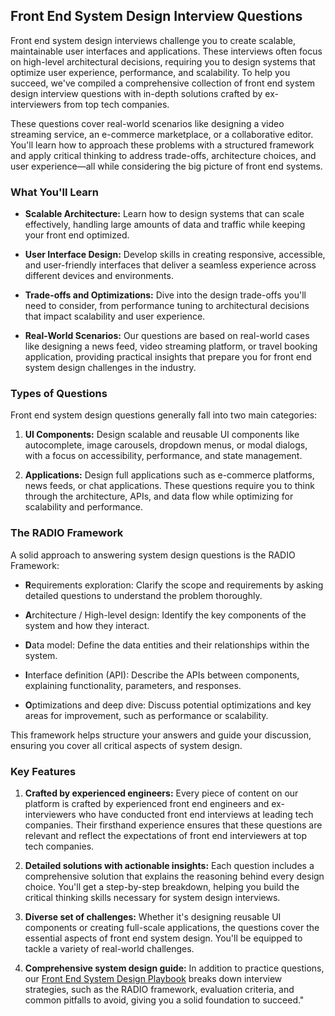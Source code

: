 ## Front End System Design Interview Questions

Front end system design interviews challenge you to create scalable, maintainable user interfaces and applications. These interviews often focus on high-level architectural decisions, requiring you to design systems that optimize user experience, performance, and scalability. To help you succeed, we've compiled a comprehensive collection of front end system design interview questions with in-depth solutions crafted by ex-interviewers from top tech companies.

These questions cover real-world scenarios like designing a video streaming service, an e-commerce marketplace, or a collaborative editor. You'll learn how to approach these problems with a structured framework and apply critical thinking to address trade-offs, architecture choices, and user experience—all while considering the big picture of front end systems.

### What You'll Learn

- **Scalable Architecture:** Learn how to design systems that can scale effectively, handling large amounts of data and traffic while keeping your front end optimized.

- **User Interface Design:** Develop skills in creating responsive, accessible, and user-friendly interfaces that deliver a seamless experience across different devices and environments.

- **Trade-offs and Optimizations:** Dive into the design trade-offs you'll need to consider, from performance tuning to architectural decisions that impact scalability and user experience.

- **Real-World Scenarios:** Our questions are based on real-world cases like designing a news feed, video streaming platform, or travel booking application, providing practical insights that prepare you for front end system design challenges in the industry.

### Types of Questions

Front end system design questions generally fall into two main categories:

1. **UI Components:** Design scalable and reusable UI components like autocomplete, image carousels, dropdown menus, or modal dialogs, with a focus on accessibility, performance, and state management.

2. **Applications:** Design full applications such as e-commerce platforms, news feeds, or chat applications. These questions require you to think through the architecture, APIs, and data flow while optimizing for scalability and performance.

### The RADIO Framework

A solid approach to answering system design questions is the RADIO Framework:

- **R**equirements exploration: Clarify the scope and requirements by asking detailed questions to understand the problem thoroughly.

- **A**rchitecture / High-level design: Identify the key components of the system and how they interact.

- **D**ata model: Define the data entities and their relationships within the system.

- **I**nterface definition (API): Describe the APIs between components, explaining functionality, parameters, and responses.

- **O**ptimizations and deep dive: Discuss potential optimizations and key areas for improvement, such as performance or scalability.

This framework helps structure your answers and guide your discussion, ensuring you cover all critical aspects of system design.

### Key Features

1. **Crafted by experienced engineers:** Every piece of content on our platform is crafted by experienced front end engineers and ex-interviewers who have conducted front end interviews at leading tech companies. Their firsthand experience ensures that these questions are relevant and reflect the expectations of front end interviewers at top tech companies.

2. **Detailed solutions with actionable insights:** Each question includes a comprehensive solution that explains the reasoning behind every design choice. You'll get a step-by-step breakdown, helping you build the critical thinking skills necessary for system design interviews.

3. **Diverse set of challenges:** Whether it's designing reusable UI components or creating full-scale applications, the questions cover the essential aspects of front end system design. You'll be equipped to tackle a variety of real-world challenges.

4. **Comprehensive system design guide:** In addition to practice questions, our [Front End System Design Playbook](/front-end-system-design-playbook) breaks down interview strategies, such as the RADIO framework, evaluation criteria, and common pitfalls to avoid, giving you a solid foundation to succeed."
